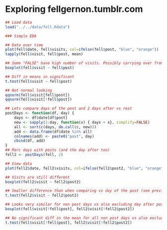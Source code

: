 Exploring fellgernon.tumblr.com
===============================

```r
## Load data
load("../../data/fell.Rdata")

### Simple EDA

## Data over time
plot(fell$date, fell$visits, col=ifelse(fell$post, "blue", "orange"))
tapply(fell$visit, fell$post, mean)

## Some "FALSE" have high number of visits. Possibly carrying over from a post the day before.
boxplot(fell$visit ~ fell$post)

## Diff in means in significant
t.test(fell$visit ~ fell$post)

## Not normal looking
qqnorm(fell$visit[fell$post])
qqnorm(fell$visit[!fell$post])

## Lets compare days of the post and 2 days after vs rest
postDays <- function(df, day) {
	days <- df$date[df$post]
	new <- sapply(2:day, function(x) { days + x}, simplify=FALSE)
	all <- sort(c(days, do.call(c, new)))
	add <- data.frame(df$date %in% all)
	colnames(add) <- paste0("post", day)
	cbind(df, add)
}
## Marc days with posts (and the day after too)
fell2 <- postDays(fell, 2)

## View data
plot(fell2$date, fell2$visits, col=ifelse(fell2$post2, "blue", "orange"))

## Visits are still different
boxplot(fell2$visit ~ fell2$post2)

## Smaller difference than when comparing vs day of the post (see previous t.test)
t.test(fell2$visit ~ fell2$post2)

## Looks very similar for non post days vs also excluding day after post
boxplot(fell$visit[!fell$post], fell2$visit[!fell2$post2])

## No significant diff in the mean for all non post days vs also excluding day after post
t.test(fell$visit[!fell$post], fell2$visit[!fell2$post2])

```
